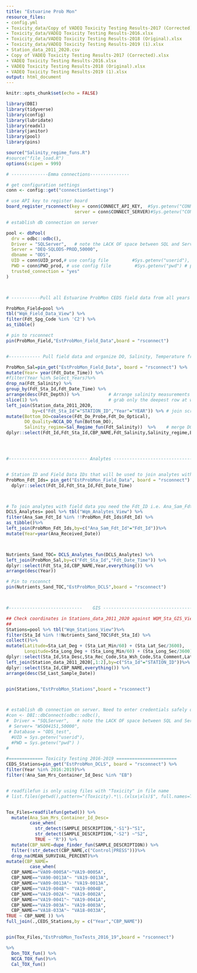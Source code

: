```yaml
---
title: "Estuarine Prob Mon"
resource_files:
- config.yml
- Toxicity_data/Copy of VADEQ Toxicity Testing Results-2017 (Corrected).xlsx
- Toxicity_data/VADEQ Toxicity Testing Results-2016.xlsx
- Toxicity_data/VADEQ Toxicity Testing Results-2018 (Original).xlsx
- Toxicity_data/VADEQ Toxicity Testing Results-2019 (1).xlsx
- Station_data_2011_2020.csv
- Copy of VADEQ Toxicity Testing Results-2017 (Corrected).xlsx
- VADEQ Toxicity Testing Results-2016.xlsx
- VADEQ Toxicity Testing Results-2018 (Original).xlsx
- VADEQ Toxicity Testing Results-2019 (1).xlsx
output: html_document
---
```


```r
knitr::opts_chunk$set(echo = FALSE)

library(DBI)
library(tidyverse)
library(config)
library(lubridate)
library(readxl)
library(janitor)
library(pool)
library(pins)

source("Salinity_regime_funs.R")
#source("file_load.R")
options(scipen = 999)

# --------------Emma connections---------------

# get configuration settings
conn <- config::get("connectionSettings")

# use API key to register board
board_register_rsconnect(key = conn$CONNECT_API_KEY,  #Sys.getenv("CONNECT_API_KEY"),
                          server = conn$CONNECT_SERVER)#Sys.getenv("CONNECT_SERVER"))

# establish db connection on server

pool <- dbPool(
  drv = odbc::odbc(),
  Driver = "SQLServer",   # note the LACK OF space between SQL and Server ( how RStudio named driver)
  Server = "DEQ-SQLODS-PROD,50000",
  dbname = "ODS",
  UID = conn$UID_prod,# use config file         #Sys.getenv("userid"), # plug this in on server
  PWD = conn$PWD_prod, # use config file         #Sys.getenv("pwd") # plug this in on server
  trusted_connection = "yes"
)



# -----------Pull all Estuarine ProbMon CEDS field data from all years and pin to rsconnect server----------------

ProbMon_Field=pool %>%
tbl("Wqm_Field_Data_View") %>%
filter(Fdt_Spg_Code %in% 'C2') %>%
as_tibble()

# pin to rsconnect  
pin(ProbMon_Field,"EstProbMon_Field_Data",board = "rsconnect")


#------------ Pull field data and organize DO, Salinity, Temperature from CEDS-------------------------------

ProbMon_Sal=pin_get("EstProbMon_Field_Data", board = "rsconnect") %>%        
mutate(Year= year(Fdt_Date_Time)) %>%  
#filter(Year %in% Select_Years)%>%      
drop_na(Fdt_Salinity) %>%              
group_by(Fdt_Sta_Id,Fdt_Date_Time) %>% 
arrange(desc(Fdt_Depth)) %>%           # Arrange salinity measurements by depth deepest to shallowest
slice(1) %>%                           # grab only the deepest row at which there is a salinity value.Should be 0.5 meters from bottom
left_join(Station_data_2011_2020,
          by=c("Fdt_Sta_Id"="STATION_ID","Year"="YEAR")) %>% # join scraped CEDS IDs to NCCA IDs stored in a CSV
mutate(Bottom_DO=coalesce(Fdt_Do_Probe,Fdt_Do_Optical),
       DO_Quality=NCCA_DO_fun(Bottom_DO),
       Salinity_regime=Sal_Regime_fun(Fdt_Salinity))  %>%    # merge DO optical and DO probe if necessary
dplyr::select(Fdt_Id,Fdt_Sta_Id,CBP_NAME,Fdt_Salinity,Salinity_regime,Bottom_DO,DO_Quality,Fdt_Temp_Celcius,Fdt_Depth,Fdt_Date_Time,Year)




#------------------------------ Analytes -------------------------------------------------------------------------


# Station ID and Field Data IDs that will be used to join analytes with field data
ProbMon_Fdt_Ids= pin_get("EstProbMon_Field_Data", board = "rsconnect") %>%  
  dplyr::select(Fdt_Id,Fdt_Sta_Id,Fdt_Date_Time)



# To join analytes with field data you need the Fdt_ID i.e. Ana_Sam_Fdt_Id =Fdt_Id
DCLS_Analytes= pool %>% tbl("Wqm_Analytes_View") %>%
filter(Ana_Sam_Fdt_Id %in% !!ProbMon_Fdt_Ids$Fdt_Id) %>%
as_tibble()%>%
left_join(ProbMon_Fdt_Ids,by=c("Ana_Sam_Fdt_Id"="Fdt_Id"))%>%
mutate(Year=year(Ana_Received_Date)) 



Nutrients_Sand_TOC= DCLS_Analytes_fun(DCLS_Analytes) %>%
left_join(ProbMon_Sal,by=c("Fdt_Sta_Id","Fdt_Date_Time")) %>%
dplyr::select(Fdt_Sta_Id,CBP_NAME,Year,everything()) %>% 
arrange(desc(Year))

# Pin to rsconnct  
pin(Nutrients_Sand_TOC,"EstProbMon_DCLS",board = "rsconnect")



#----------------------------    GIS ---------------------------------------------------------------------------

## Check coordinates in Stations_data_2011_2020 against WQM_Sta_GIS_View table in CEDS
## 
Stations=pool %>% tbl("Wqm_Stations_View")%>%
filter(Sta_Id %in% !!Nutrients_Sand_TOC$Fdt_Sta_Id) %>%
collect()%>%
mutate(Latitude=Sta_Lat_Deg + (Sta_Lat_Min/60) + (Sta_Lat_Sec/3600),
       Longitude=Sta_Long_Deg + (Sta_Long_Min/60) + (Sta_Long_Sec/3600))%>%
dplyr::select(Sta_Id,Sta_Desc,Sta_Rec_Code,Sta_Wsh_Code,Sta_Comment,Latitude,Longitude,Sd_Last_Sample_Date) %>%
left_join(Station_data_2011_2020[,1:2],by=c("Sta_Id"="STATION_ID"))%>%
dplyr::select(Sta_Id,CBP_NAME,everything()) %>%
arrange(desc(Sd_Last_Sample_Date))


pin(Stations,"EstProbMon_Stations",board = "rsconnect")



# establish db connection on server. Need to enter credentials safely on server after upload
#con <- DBI::dbConnect(odbc::odbc(),
#  Driver = "SQLServer",   # note the LACK OF space between SQL and Server ( how RStudio named driver)
 # Server= "WSQ04151,50000",
 # Database = "ODS_test",
  #UID = Sys.getenv("userid"),
  #PWD = Sys.getenv("pwd") )
#

#============= Toxicity Testing 2016-2019 =======================
CEDS_Stations=pin_get("EstProbMon_DCLS", board = "rsconnect") %>%
filter(Year %in% 2016:2019)%>%
filter(!Ana_Sam_Mrs_Container_Id_Desc %in% "EB")


# readfilefun is only using files with "Toxicity" in file name
# list.files(getwd(),pattern="(Toxicity).*\\.(xlsx|xls)$", full.names=TRUE) 


Tox_Files=readfilefun(getwd()) %>%
  mutate(Ana_Sam_Mrs_Container_Id_Desc=
         case_when(
           str_detect(SAMPLE_DESCRIPTION,"-S1")~"S1",
           str_detect(SAMPLE_DESCRIPTION,"-S2") ~"S2",
           TRUE ~ "R")) %>%
  mutate(CBP_NAME=dupe_finder_fun(SAMPLE_DESCRIPTION)) %>%
  filter(!str_detect(CBP_NAME,c("Control|PRESS")))%>%
  drop_na(MEAN_SURVIVAL_PERCENT)%>%
mutate(CBP_NAME=
         case_when(
  CBP_NAME=="VA09-0005A"~"VA19-0005A",
  CBP_NAME=="VA90-0013A"~ "VA19-0013A",
  CBP_NAME=="VA09-0013A"~ "VA19-0013A",
  CBP_NAME=="VA19-004B"~ "VA19-0004B",
  CBP_NAME=="VA19-002A"~ "VA19-0002A",
  CBP_NAME=="VA19-0041"~ "VA19-0041A",
  CBP_NAME=="VA19-003A"~ "VA19-0003A",
  CBP_NAME=="VA18-033A"~ "VA18-0033A",
TRUE ~ CBP_NAME )) %>%
full_join(.,CEDS_Stations,by = c("Year","CBP_NAME"))


pin(Tox_Files,"EstProbMon_ToxTests_2016_19",board = "rsconnect")

%>% 
  Don_TOX_fun() %>%
  NCCA_TOX_fun()%>%
  Cal_TOX_fun()
  

```
